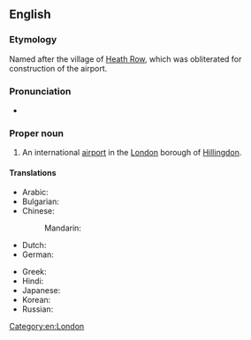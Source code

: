 ==English==
{{wikipedia}}

===Etymology===
Named after the village of [[w:Heath Row|Heath Row]], which was obliterated for construction of the airport.

===Pronunciation===
* {{IPA|/ˌhiːˈθɹoʊ/|lang=en}}

===Proper noun===
{{en-proper noun}}

# An international [[airport]] in the [[London]] borough of [[Hillingdon]].

====Translations====
{{trans-top|airport in England}}
* Arabic: {{t|ar|هيثرو|m|tr=hītrū}}
* Bulgarian: {{t|bg|Хийтроу|tr=Híjtrou}}
* Chinese:
*: Mandarin: {{t|cmn|希斯路|tr=Xīsīlù|sc=Hani}}
* Dutch: {{t|nl|Heiderij|f}}
* German: {{t|de|Heidereihe|f}}
{{trans-mid}}
* Greek: {{t|el|Χίθροου}}
* Hindi: {{t|hi|हीथ्रो|tr=hīthrō}}
* Japanese: {{t|ja|ヒースロー|tr=Hīsurō}}
* Korean: {{t|ko|히드로|tr=Hideuro}}
* Russian: {{t|ru|Хи́троу|m}}
{{trans-bottom}}

[[Category:en:London]]